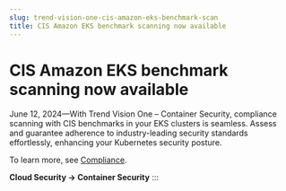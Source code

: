 ```yaml
---
slug: trend-vision-one-cis-amazon-eks-benchmark-scan
title: CIS Amazon EKS benchmark scanning now available
---
```

# CIS Amazon EKS benchmark scanning now available

June 12, 2024—With Trend Vision One – Container Security, compliance scanning with CIS benchmarks in your EKS clusters is seamless. Assess and guarantee adherence to industry-leading security standards effortlessly, enhancing your Kubernetes security posture.

To learn more, see [Compliance](compliance-scanning.mdx).

**Cloud Security → Container Security**
:::
